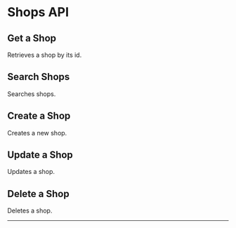 

# Shops API

## Get a Shop

Retrieves a shop by its id.

<Route route="GET /1/shops/:id" />

## Search Shops

Searches shops.

<Route route="POST /1/shops/search" />

## Create a Shop

Creates a new shop.

<Route route="POST /1/shops" />

## Update a Shop

Updates a shop.

<Route route="PATCH /1/shops/:id" />

## Delete a Shop

Deletes a shop.

<Route route="DELETE /1/shops/:id" />

---

<VisitedSchemas />
